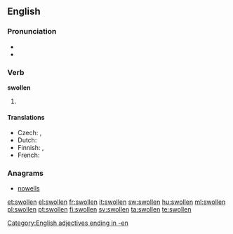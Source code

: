 ==English==

===Pronunciation===
* {{IPA|/ˈswɒlən/}}
* {{rhymes|əʊlən}}

===Verb===
'''swollen'''

# {{past participle of| to [[swell]]}}

====Translations====
* Czech: {{t-|cs|oteklý|m}}, {{t|cs|zvětšený|m}}
* Dutch: {{t-|de|gezwollen}}
* Finnish: {{t-|fi|turvoksissa}}, {{t|fi|turvonnut}}
* French: {{t+|fr|gonflé}}

===Anagrams===
* [[nowells#English|nowells]]

[[Category:English adjectives ending in -en]]

[[et:swollen]]
[[el:swollen]]
[[fr:swollen]]
[[it:swollen]]
[[sw:swollen]]
[[hu:swollen]]
[[ml:swollen]]
[[pl:swollen]]
[[pt:swollen]]
[[fi:swollen]]
[[sv:swollen]]
[[ta:swollen]]
[[te:swollen]]